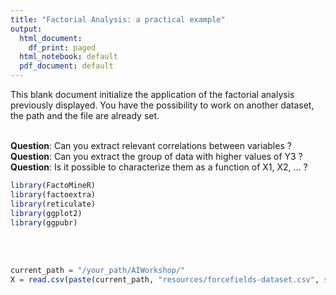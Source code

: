 ```yaml
---
title: "Factorial Analysis: a practical example"
output:
  html_document:
    df_print: paged
  html_notebook: default
  pdf_document: default
---
```


This blank document initialize the application of the factorial analysis previously displayed. You have the possibility to work on another dataset, the path and the file are already set.<br><br>

__Question__: Can you extract relevant correlations between variables ?<br>
__Question__: Can you extract the group of data with higher values of Y3 ?<br>
__Question__: Is it possible to characterize them as a function of X1, X2, ... ?


```r
library(FactoMineR)
library(factoextra)
library(reticulate)
library(ggplot2)
library(ggpubr)
```
<br><br>
```r
current_path = "/your_path/AIWorkshop/"
X = read.csv(paste(current_path, "resources/forcefields-dataset.csv", sep=""), sep=",")
```
